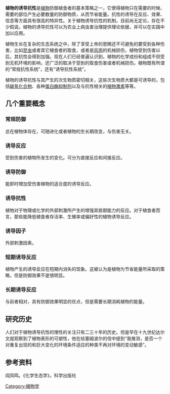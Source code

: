 {{Multiple issues|
{{Onesource|time=2022-01-26T22:22:13+00:00}}
{{Orphan|time=2022-01-26T22:22:13+00:00}}
}}
'''植物的诱导抗性'''是[[植物|植物]]防御植食者的基本策略之一，它使得植物只在需要的时候、需要的部位产生必要数量的防御物质，从而节省能量。抗性的诱导在反应、效果、信息等方面具有很高的特异性。关于植物诱导抗性的机制，目前尚无定论，存在不少假说。植物的诱导抗性可以为农业上病虫害治理提供理论依据，并可以在实践中加以应用。

植物生长在复杂的生态系统之中，除了享受上帝的恩赐还不可避免的要受到各种伤害，比如[[昆虫|昆虫]]或者其它植食者的取食，或者是[[风|风]][[雨|雨]]的机械损伤，植物受到伤害以后，其抗性会得到加强。现在人们已经普遍认识到，植物的化学成份和组成不但受到无机环境的影响，还广泛的取决于受到的取食伤害或者机械损伤。植物既有所谓的“常规抗性系统”，还有“诱导抗性系统”。

植物的诱导抗性与其产生的次生物质密切相关，这些次生物质大都是可诱导的，包括[[碳氢化合物|碳氢化合物]]、各种[[蛋白酶抑制剂|蛋白酶抑制剂]]以及与抗性相关的[[植物激素|植物激素]]等等。

== 几个重要概念 ==

=== 常规防御 ===
总在植物体存在，可随进化或者植物的生长期改变，与伤害无关。

=== 诱导反应 ===
受到伤害的植物所发生的变化。可分为直接反应和间接反应。

=== 诱导防御 ===
能即时增加受伤害植物的适合度的诱导反应。

=== 诱导抗性 ===
植物对于物理或化学的外部刺激所产生的增强其抵御能力的反应。对于植食者而言，那些能降低植食者存活率、生殖率或偏好性的植物诱导反应。

=== 诱导因子 ===
外部刺激因素。

=== 短期诱导反应 ===
植物产生的诱导反应在短期内消失的现象。这被认为是植物为节省能量所采取的策略，但是防御效果不是很明显。

=== 长期诱导反应 ===
与前者相对，具有防御效果明显的优点，但是需要长期消耗植物的能量。

== 研究历史 ==

人们对于植物诱导抗性的理性的关注只有二三十年的历史。但是早在十九世纪达尔文就观察到了植物表形的可塑性，他在给塞姆波尔的信中提到“我推测，是否一个对重复出现的和巨大变化的环境条件适应的种类不再对环境的变动敏感”。

== 参考资料 == 

阎凤鸣。《化学生态学》。科学出版社

[[Category:植物学|Category:植物学]]